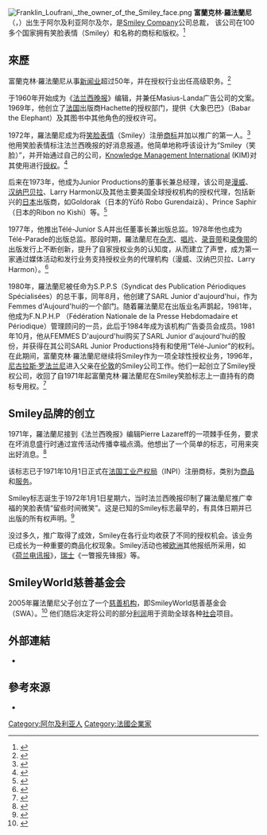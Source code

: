 {{multiple issues|
{{copyedit|time=2015-11-25T07:54:51+00:00}}
{{roughtranslation}}
}}
[[File:Franklin_Loufrani,_the_owner_of_the_Smiley_face.png|thumb]]
'''富蘭克林·羅法蘭尼'''（{{lang|fr|'''Franklin Loufrani'''}}，{{bd|1942年|10月25日}}）出生于阿尔及利亚阿尔及尔，是[[Smiley_Company|Smiley Company]]公司总裁， 该公司在100多个国家拥有笑脸表情（Smiley）和名称的商标和版权。<ref name=capital>{{cite web|url=http://www.capital.fr/enquetes/hommes-et-affaires/ses-petits-smiley-lui-rapportent-de-plus-en-plus-gros-423154|title=Ses petits Smiley lui rapportent de plus en plus gros|author=Prisma Media|date=2009-08-03|work=Capital.fr|accessdate=2015-11-25|archive-date=2017-02-16|archive-url=https://web.archive.org/web/20170216181630/http://www.capital.fr/enquetes/hommes-et-affaires/ses-petits-smiley-lui-rapportent-de-plus-en-plus-gros-423154|dead-url=yes}}</ref>

==來歷==
富蘭克林·羅法蘭尼从事[[新闻业|新闻业]]超过50年，并在授权行业出任高级职务。<ref>{{cite web|url=http://www.licensing.biz/business-analysis/read/my-life-in-licensing-franklin-loufrani/026660|title=MY LIFE IN LICENSING: Franklin Loufrani|publisher=|access-date=2015-11-25|archive-url=https://web.archive.org/web/20151117030622/http://www.licensing.biz/business-analysis/read/my-life-in-licensing-franklin-loufrani/026660|archive-date=2015-11-17|dead-url=yes}}</ref>

于1960年开始成为《[[法兰西晚报|法兰西晚报]]》编辑，并兼任Masius-Landa广告公司的文案。1969年，他创立了[[法国|法国]]出版商Hachette的授权部门，提供《大象巴巴》（Babar the Elephant）及其图书中其他角色的授权许可。

1972年，羅法蘭尼成为将[[笑脸表情|笑脸表情]]（Smiley）注册[[商标|商标]]并加以推广的第一人。<ref name="Le Figaro">{{cite web|url=http://www.lefigaro.fr/societes/2010/01/05/04015-20100105ARTFIG00704-smiley-ou-l-histoire-d-une-opa-sur-un-sourire-.php|title=Smiley ou l'histoire d'une OPA sur un sourire|work=Le Figaro|accessdate=2015-11-25|archive-date=2018-08-04|archive-url=https://web.archive.org/web/20180804193331/http://www.lefigaro.fr/societes/2010/01/05/04015-20100105ARTFIG00704-smiley-ou-l-histoire-d-une-opa-sur-un-sourire-.php|dead-url=no}}</ref> 他用笑脸表情标注法兰西晚报的好消息报道。他简单地称呼该设计为“Smiley（笑脸）”，并开始通过自己的公司，[[Knowledge_Management_International|Knowledge Management International]] (KIM)对其使用进行[[授权|授权]]。<ref name=Forbes>{{cite web|url=http://www.forbes.com/2006/05/08/walmart-smiley-trademark-cx_po_0508autofacescan08.html|title=Scott's Wal-Mart In Trademark Clash Over Smiley Face|author=Parmy Olson|date=2006-05-08|work=Forbes|accessdate=2015-11-25|archive-date=2017-07-29|archive-url=https://web.archive.org/web/20170729123302/https://www.forbes.com/2006/05/08/walmart-smiley-trademark-cx_po_0508autofacescan08.html|dead-url=no}}</ref>

后来在1973年，他成为Junior Productions的董事长兼总经理，该公司是[[漫威|漫威]]、[[汉纳巴贝拉|汉纳巴贝拉]]、Larry Harmon以及其他主要美国全球授权机构的授权代理，包括新兴的[[日本|日本]]出版商，如Goldorak（日本的Yūfō Robo Gurendaizā）、Prince Saphir（日本的Ribon no Kishi）等。<ref>{{cite web|url=http://www.collect-all.net/t9644-tele-parade-et-tele-junior|title=Télé Parade et Télé Junior|work=www.collect-all.net|access-date=2015-11-25|archive-url=https://web.archive.org/web/20151117014852/http://www.collect-all.net/t9644-tele-parade-et-tele-junior|archive-date=2015-11-17|dead-url=yes}}</ref>

1977年，他推出Télé-Junior S.A并出任董事长兼出版总监。1978年他也成为Télé-Parade的出版总监。那段时期，羅法蘭尼在[[杂志|杂志]]、[[唱片|唱片]]、[[录音带|录音带]]和[[录像带|录像带]]的出版发行上不断创新，提升了自家授权业务的认知度，从而建立了声誉，成为第一家通过媒体活动和发行业务支持授权业务的代理机构（漫威、汉纳巴贝拉、Larry Harmon）。<ref>{{cite web|url=http://www.gamekult.com/blog/lvd/173212/tele-junior.html|title=Tele-Junior - Blogs - Forums de discussion jeux vidéo Gamekult|publisher=|access-date=2015-11-25|archive-url=https://web.archive.org/web/20151117031611/http://www.gamekult.com/blog/lvd/173212/tele-junior.html|archive-date=2015-11-17|dead-url=yes}}</ref>

1980年，羅法蘭尼被任命为S.P.P.S（Syndicat des Publication Périodiques Spécialisées）的总干事，同年8月，他创建了SARL Junior d'aujourd'hui，作为Femmes d'Aujourd'hui的一个部门。随着羅法蘭尼在出版业名声鹊起，1981年，他成为F.N.P.H.P （Fédération Nationale de la Presse Hebdomadaire et Périodique）管理顾问的一员，此后于1984年成为该机构广告委员会成员。1981年10月，他从FEMMES D'aujourd'hui购买了SARL Junior d'aujourd'hui的股份，并获得在其公司SARL Junior Productions持有和使用“Télé-Junior”的权利。在此期间，富蘭克林·羅法蘭尼继续将Smiley作为一项全球性授权业务，1996年，[[尼古拉斯·罗法兰尼|尼古拉斯·罗法兰尼]]进入父亲在[[伦敦|伦敦]]的Smiley公司工作。他们一起创立了Smiley授权公司，收回了自1971年起富蘭克林·羅法蘭尼在Smiley笑脸标志上一直持有的商标专用权。<ref name="New York times">{{cite web|url=http://www.nytimes.com/2006/07/05/business/worldbusiness/05smiley.html|title=Smiley Face Is Serious to Company|date=2006-07-05|work=The New York Times|access-date=2015-11-25|archive-date=2015-10-23|archive-url=https://web.archive.org/web/20151023134730/http://www.nytimes.com/2006/07/05/business/worldbusiness/05smiley.html|dead-url=no}}</ref>

==Smiley品牌的创立==
1971年，羅法蘭尼接到《法兰西晚报》编辑Pierre Lazareff的一项棘手任务，要求在坏消息盛行时通过宣传活动传播幸福点滴。他想出了一个简单的标志，可用来突出好消息。<ref name="LSA">{{cite web|url=http://www.lsa-conso.fr/smiley-souriez-c-est-francais,171796|title=Smiley, souriez,c’est français !|date=2014-04-30|work=lsa-conso.fr|access-date=2015-11-25|archive-url=https://web.archive.org/web/20151117024155/http://www.lsa-conso.fr/smiley-souriez-c-est-francais,171796|archive-date=2015-11-17|dead-url=yes}}</ref>

该标志已于1971年10月1日正式在[[法国工业产权局|法国工业产权局]]（INPI）注册商标，类别为[[商品|商品]]和[[服务|服务]]。

Smiley标志诞生于1972年1月1日星期六，当时法兰西晚报印制了羅法蘭尼推广幸福的笑脸表情“留些时间微笑”。这是已知的Smiley标志最早的，有具体日期并已出版的所有权声明。<ref>{{cite web|url=http://www.licensing.biz/big-interviews/read/the-big-interview-nicolas-loufrani-ceo-smiley/042070|title=THE BIG INTERVIEW: Nicolas Loufrani, CEO, Smiley|publisher=|access-date=2015-11-25|archive-url=https://web.archive.org/web/20170706092939/http://www.licensing.biz/big-interviews/read/the-big-interview-nicolas-loufrani-ceo-smiley/042070|archive-date=2017-07-06|dead-url=yes}}</ref>

没过多久，推广取得了成效，Smiley在各行业均收获了不同的授权机会。该业务已成长为一种重要的商品化权现象。Smiley活动也被[[欧洲|欧洲]]其他报纸所采用，如《[[电讯报|荷兰电讯报]]》，[[瑞士|瑞士]]《一瞥报先锋报》等。

==SmileyWorld慈善基金会==
2005年羅法蘭尼父子创立了一个[[慈善机构|慈善机构]]，即SmileyWorld慈善基金会（SWA）。<ref>{{cite web|url=http://www.fusion-consulting.com/fashion-denimwear/nicolas-loufrani-smiley-company|title=存档副本|accessdate=2015-07-26|author=|date=|publisher=|archiveurl=https://web.archive.org/web/20120317101038/http://www.fusion-consulting.com/fashion-denimwear/nicolas-loufrani-smiley-company|archivedate=2012-03-17|deadurl=yes}}</ref> 他们随后决定将公司的部分[[利润|利润]]用于资助全球各种[[社会|社会]]项目。

==外部連結==

* {{官方網站|http://smiley.com}}

==參考來源==
{{reflist}}

* 

{{DEFAULTSORT:Loufrani, Franklin}}

[[Category:阿尔及利亚人|Category:阿尔及利亚人]]
[[Category:法國企業家|Category:法國企業家]]